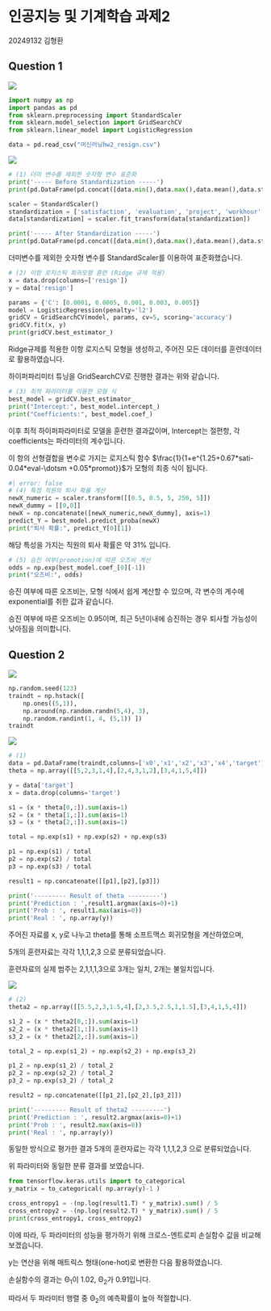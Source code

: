 # 인공지능 및 기계학습 과제2 {.unnumbered}

20249132 김형환

## Question 1

![](image/machine_hw2_1.png)

```python
import numpy as np
import pandas as pd
from sklearn.preprocessing import StandardScaler
from sklearn.model_selection import GridSearchCV
from sklearn.linear_model import LogisticRegression

data = pd.read_csv("머신러닝hw2_resign.csv")
```

![](image/machine_hw2_2.png)

```python
# (1) 더미 변수를 제외한 숫자형 변수 표준화
print('----- Before Standardization -----')
print(pd.DataFrame(pd.concat([data.min(),data.max(),data.mean(),data.std()],axis=1)))

scaler = StandardScaler()
standardization = ['satisfaction', 'evaluation', 'project', 'workhour', 'years']
data[standardization] = scaler.fit_transform(data[standardization])

print('----- After Standardization -----')
print(pd.DataFrame(pd.concat([data.min(),data.max(),data.mean(),data.std()],axis=1)))
```

더미변수를 제외한 숫자형 변수를 StandardScaler를 이용하여 표준화했습니다.

```python
# (2) 이항 로지스틱 회귀모형 훈련 (Ridge 규제 적용)
x = data.drop(columns=['resign'])
y = data['resign']

params = {'C': [0.0001, 0.0005, 0.001, 0.003, 0.005]}
model = LogisticRegression(penalty='l2')
gridCV = GridSearchCV(model, params, cv=5, scoring='accuracy')
gridCV.fit(x, y)
print(gridCV.best_estimator_)
```

Ridge규제를 적용한 이항 로지스틱 모형을 생성하고, 주어진 모든 데이터를 훈련데이터로 활용하였습니다.

하이퍼파리미터 튜닝을 GridSearchCV로 진행한 결과는 위와 같습니다.

```python
# (3) 최적 파라미터를 이용한 모형 식
best_model = gridCV.best_estimator_
print("Intercept:", best_model.intercept_)
print("Coefficients:", best_model.coef_)
```

이후 최적 하이퍼파라미터로 모델을 훈련한 결과값이며, Intercept는 절편항, 각 coefficients는 파라미터의 계수입니다.

이 항의 선형결합을 변수로 가지는 로지스틱 함수 $\frac{1}{1+e^{1.25+0.67*sati-0.04*eval-\dotsm +0.05*promot}}$가 모형의 최종 식이 됩니다.

```python
#| error: false
# (4) 특정 직원의 퇴사 확률 계산
newX_numeric = scaler.transform([[0.5, 0.5, 5, 250, 5]])
newX_dummy = [[0,0]]
newX = np.concatenate([newX_numeric,newX_dummy], axis=1)
predict_Y = best_model.predict_proba(newX)
print("퇴사 확률:", predict_Y[0][1])
```

해당 특성을 가지는 직원의 퇴사 확률은 약 31% 입니다.

```python
# (5) 승진 여부(promotion)에 따른 오즈비 계산
odds = np.exp(best_model.coef_[0][-1])
print("오즈비:", odds)
```

승진 여부에 따른 오즈비는, 모형 식에서 쉽게 계산할 수 있으며, 각 변수의 계수에 exponential를 취한 값과 같습니다.

승진 여부에 따른 오즈비는 0.95이며, 최근 5년이내에 승진하는 경우 퇴사할 가능성이 낮아짐을 의미합니다.

## Question 2

![](image/machine_hw2_3.png)

```python
np.random.seed(123)
traindt = np.hstack([
    np.ones((5,1)),
    np.around(np.random.randn(5,4), 3),
    np.random.randint(1, 4, (5,1)) ])
traindt
```

![](image/machine_hw2_4.png)

```python
# (1) 
data = pd.DataFrame(traindt,columns=['x0','x1','x2','x3','x4','target'])
theta = np.array([[5,2,3,1,4],[2,4,3,1,2],[3,4,1,5,4]])

y = data['target']
x = data.drop(columns='target')

s1 = (x * theta[0,:]).sum(axis=1)
s2 = (x * theta[1,:]).sum(axis=1)
s3 = (x * theta[2,:]).sum(axis=1)

total = np.exp(s1) + np.exp(s2) + np.exp(s3)

p1 = np.exp(s1) / total
p2 = np.exp(s2) / total
p3 = np.exp(s3) / total

result1 = np.concatenate([[p1],[p2],[p3]])

print('--------- Result of theta ---------')
print('Prediction : ',result1.argmax(axis=0)+1)
print('Prob : ', result1.max(axis=0))
print('Real : ', np.array(y))
```

주어진 자료를 x, y로 나누고 theta를 통해 소프트맥스 회귀모형을 계산하였으며,

5개의 훈련자료는 각각 1,1,1,2,3 으로 분류되었습니다.

훈련자료의 실제 범주는 2,1,1,1,3으로 3개는 일치, 2개는 불일치입니다.

![](image/machine_hw2_5.png)

```python
# (2)
theta2 = np.array([[5.5,2,3,1.5,4],[2,3.5,2.5,1,1.5],[3,4,1,5,4]])

s1_2 = (x * theta2[0,:]).sum(axis=1)
s2_2 = (x * theta2[1,:]).sum(axis=1)
s3_2 = (x * theta2[2,:]).sum(axis=1)

total_2 = np.exp(s1_2) + np.exp(s2_2) + np.exp(s3_2)

p1_2 = np.exp(s1_2) / total_2
p2_2 = np.exp(s2_2) / total_2
p3_2 = np.exp(s3_2) / total_2

result2 = np.concatenate([[p1_2],[p2_2],[p3_2]])

print('--------- Result of theta2 ---------')
print('Prediction : ', result2.argmax(axis=0)+1)
print('Prob : ', result2.max(axis=0))
print('Real : ', np.array(y))
```

동일한 방식으로 평가한 결과 5개의 훈련자료는 각각 1,1,1,2,3 으로 분류되었습니다.

위 파라미터와 동일한 분류 결과를 보였습니다.

```python
from tensorflow.keras.utils import to_categorical
y_matrix = to_categorical( np.array(y)-1 )

cross_entropy1 = -(np.log(result1.T) * y_matrix).sum() / 5
cross_entropy2 = -(np.log(result2.T) * y_matrix).sum() / 5
print(cross_entropy1, cross_entropy2)
```

이에 따라, 두 파라미터의 성능을 평가하기 위해 크로스-엔트로피 손실함수 값을 비교해보겠습니다.

y는 연산을 위해 매트릭스 형태(one-hot)로 변환한 다음 활용하였습니다.

손실함수의 결과는 $\mathbb{\Theta}_1$이 1.02, $\mathbb{\Theta}_2$가 0.91입니다.

따라서 두 파라미터 행렬 중 $\mathbb{\Theta}_2$의 예측확률이 높아 적절합니다.
